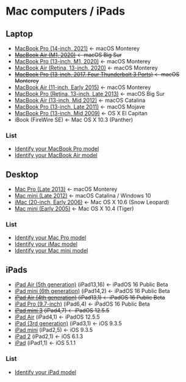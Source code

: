 # Mac computers / iPads {#Mac}

## Laptop

- [MacBook Pro (14-inch, 2021)](https://support.apple.com/kb/SP854) <- macOS Monterey
- ~~[MacBook Air (M1, 2020)](https://support.apple.com/kb/SP825) <- macOS Big Sur~~
- [MacBook Pro (13-inch, M1, 2020)](https://support.apple.com/kb/SP824) <- macOS Monterey
- [MacBook Air (Retina, 13-inch, 2020)](https://support.apple.com/kb/SP813) <- macOS Monterey
- ~~[MacBook Pro (13-inch, 2017, Four Thunderbolt 3 Ports)](https://support.apple.com/kb/SP755) <- macOS Monterey~~- [MacBook Air (11-inch, Early 2015)](https://support.apple.com/kb/SP713) <- macOS Monterey- [MacBook Pro (Retina, 13-inch, Late 2013)](https://support.apple.com/kb/SP691) <- macOS Big Sur- [MacBook Air (13-inch, Mid 2012)](https://support.apple.com/kb/SP670) <- macOS Catalina- [MacBook Pro (13-inch, Late 2011)](https://support.apple.com/kb/SP645) <- macOS Mojave- [MacBook Pro (13-inch, Mid 2009)](https://support.apple.com/kb/SP541) <- OS X El Capitan- iBook (FireWire SE) <- Mac OS X 10.3 (Panther)

### List

- [Identify your MacBook Pro model](https://support.apple.com/en-us/HT201300)
- [Identify your MacBook Air model](https://support.apple.com/en-us/HT201862)


## Desktop

- [Mac Pro (Late 2013)](https://support.apple.com/kb/SP697) <- macOS Monterey- [Mac mini (Late 2012)](https://support.apple.com/kb/SP659) <- macOS Catalina / Windows 10- [iMac (20-inch, Early 2006)](https://www.apple.com/jp/support/datasheet/imac/imac_710_590_589.html) <- Mac OS X 10.6 (Snow Leopard)- [Mac mini (Early 2005)](https://www.apple.com/jp/support/datasheet/desktop/macmini_9686879971.html) <- Mac OS X 10.4 (Tiger)

### List

- [Identify your Mac Pro model](https://support.apple.com/en-us/HT202888)
- [Identify your iMac model](https://support.apple.com/en-us/HT201634)- [Identify your Mac mini model](https://support.apple.com/en-us/HT201894)


## iPads

- [iPad Air (5th generation)](https://support.apple.com/kb/SP866) (iPad13,16) <- iPadOS 16 Public Beta
- [iPad mini (6th generation)](https://support.apple.com/kb/SP850) (iPad14,2) <- iPadOS 16 Public Beta
- ~~[iPad Air (4th generation)](https://support.apple.com/kb/SP828) (iPad13,1) <- iPadOS 16 Public Beta~~
- [iPad Pro (9.7-inch)](https://support.apple.com/kb/SP739) (iPad6,4) <- iPadOS 16 Public Beta
- ~~[iPad mini 3](https://support.apple.com/kb/SP709) (iPad4,7) <- iPadOS 12.5.5~~
- [iPad Air](https://support.apple.com/kb/SP692) (iPad4,1) <- iPadOS 12.5.5
- [iPad (3rd generation)](https://support.apple.com/kb/SP647) (iPad3,1) <- iOS 9.3.5
- [iPad mini](https://support.apple.com/kb/SP661) (iPad2,5) <- iOS 9.3.5
- [iPad 2](https://support.apple.com/kb/sp622) (iPad2,1) <- iOS 6.1.3
- [iPad](https://support.apple.com/kb/SP580) (iPad1,1) <- iOS 5.1.1

### List

- [Identify your iPad model](https://support.apple.com/en-us/HT201471)
